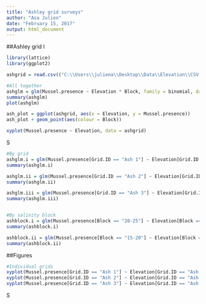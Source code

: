 ```yaml
---
title: "Ashley grid surveys"
author: "Asa Julien"
date: "February 15, 2017"
output: html_document
---
```

##Ashley grid I
```r
library(lattice)
library(ggplot2)

ashgrid = read.csv(("C:\\Users\\juliena\\Desktop\\Data\\Elevation\\CSV files\\Ash_grids.csv"))

#All together
ashglm = glm(Mussel.presence ~ Elevation * Block, family = binomial, data = ashgrid) #will have to subset this later on
summary(ashglm)
plot(ashglm)

ash_plot = ggplot(ashgrid, aes(x = Elevation, y = Mussel.presence))
ash_plot + geom_point(aes(colour = Block))

xyplot(Mussel.presence ~ Elevation, data = ashgrid)
```

S

```r
#By grid
ashglm.i = glm(Mussel.presence[Grid.ID == "Ash 1"] ~ Elevation[Grid.ID == "Ash 1"], family = binomial, data = ashgrid)
summary(ashglm.i)

ashglm.ii = glm(Mussel.presence[Grid.ID == "Ash 2"] ~ Elevation[Grid.ID == "Ash 2"], family = binomial, data = ashgrid)
summary(ashglm.ii)

ashglm.iii = glm(Mussel.presence[Grid.ID == "Ash 3"] ~ Elevation[Grid.ID == "Ash 3"], family = binomial, data = ashgrid)
summary(ashglm.iii)


#By salinity block
ashblock.i = glm(Mussel.presence[Block == "20-25"] ~ Elevation[Block == "20-25"], family = binomial, data = ashgrid)
summary(ashblock.i)

ashblock.ii = glm(Mussel.presence[Block == "15-20"] ~ Elevation[Block == "15-20"], family = binomial, data = ashgrid)
summary(ashblock.ii)
```

##Figures
```r
#Individual grids
xyplot(Mussel.presence[Grid.ID == "Ash 1"] ~ Elevation[Grid.ID == "Ash 1"], data = ashgrid)
xyplot(Mussel.presence[Grid.ID == "Ash 2"] ~ Elevation[Grid.ID == "Ash 2"], data = ashgrid)
xyplot(Mussel.presence[Grid.ID == "Ash 3"] ~ Elevation[Grid.ID == "Ash 3"], data = ashgrid)
```

S
